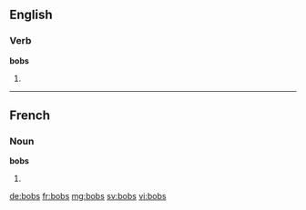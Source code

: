 {{also|Bobs}}
==English==

===Verb===
'''bobs'''

# {{third-person singular of|bob}}

----

==French==

===Noun===
'''bobs''' {{m}}

# {{plural of|bob|lang=fr}}

[[de:bobs]]
[[fr:bobs]]
[[mg:bobs]]
[[sv:bobs]]
[[vi:bobs]]